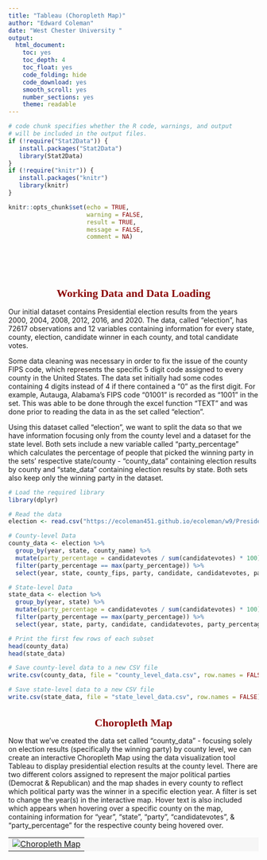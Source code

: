 ---
title: "Tableau (Choropleth Map)"
author: "Edward Coleman"
date: "West Chester University "
output:
  html_document: 
    toc: yes
    toc_depth: 4
    toc_float: yes
    code_folding: hide
    code_download: yes
    smooth_scroll: yes
    number_sections: yes
    theme: readable
---
<style type="text/css">

div#TOC li {
    list-style:none;
    background-image:none;
    background-repeat:none;
    background-position:0;
}
h1.title {
  font-size: 24px;
  color: DarkRed;
  text-align: center;
}
h4.author { /* Header 4 - and the author and data headers use this too  */
    font-size: 18px;
  font-family: "Times New Roman", Times, serif;
  color: DarkRed;
  text-align: center;
}
h4.date { /* Header 4 - and the author and data headers use this too  */
  font-size: 18px;
  font-family: "Times New Roman", Times, serif;
  color: DarkBlue;
  text-align: center;
}
h1 { /* Header 3 - and the author and data headers use this too  */
    font-size: 22px;
    font-family: "Times New Roman", Times, serif;
    color: darkred;
    text-align: center;
}
h2 { /* Header 3 - and the author and data headers use this too  */
    font-size: 18px;
    font-family: "Times New Roman", Times, serif;
    color: navy;
    text-align: left;
}

h3 { /* Header 3 - and the author and data headers use this too  */
    font-size: 15px;
    font-family: "Times New Roman", Times, serif;
    color: navy;
    text-align: left;
}

h4 { /* Header 4 - and the author and data headers use this too  */
    font-size: 18px;
    font-family: "Times New Roman", Times, serif;
    color: darkred;
    text-align: left;
}
img {
  border: 1px solid #555;
}
</style>

```{r setup, include=FALSE}
# code chunk specifies whether the R code, warnings, and output 
# will be included in the output files.
if (!require("Stat2Data")) {
   install.packages("Stat2Data")
   library(Stat2Data)
}
if (!require("knitr")) {
   install.packages("knitr")
   library(knitr)
}

knitr::opts_chunk$set(echo = TRUE,       
                      warning = FALSE,   
                      result = TRUE,   
                      message = FALSE,
                      comment = NA)
```

\

\

# Working Data and Data Loading
Our initial dataset contains Presidential election results from the years 2000, 2004, 2008, 2012, 2016, and 2020. The data, called "election", has 72617 observations and 12 variables containing information for every state, county, election, candidate winner in each county, and total candidate votes. 

Some data cleaning was necessary in order to fix the issue of the county FIPS code, which represents the specific 5 digit code assigned to every county in the United States. The data set initially had some codes containing 4 digits instead of 4 if there contained a "0" as the first digit. For example, Autauga, Alabama's FIPS code "01001" is recorded as "1001" in the set. This was able to be done through the excel function "TEXT" and was done prior to reading the data in as the set called "election".

Using this dataset called "election", we want to split the data so that we have information focusing only from the county level and a dataset for the state level. Both sets include a new variable called "party_percentage" which calculates the percentage of people that picked the winning party in the sets' respective state/county - "county_data" containing election results by county and "state_data" containing election results by state. Both sets also keep only the winning party in the dataset.
```{r}
# Load the required library
library(dplyr)

# Read the data
election <- read.csv("https://ecoleman451.github.io/ecoleman/w9/PresidentialElection2000To2020.csv")

# County-level Data
county_data <- election %>%
  group_by(year, state, county_name) %>%
  mutate(party_percentage = candidatevotes / sum(candidatevotes) * 100) %>%
  filter(party_percentage == max(party_percentage)) %>%
  select(year, state, county_fips, party, candidate, candidatevotes, party_percentage)

# State-level Data
state_data <- election %>%
  group_by(year, state) %>%
  mutate(party_percentage = candidatevotes / sum(candidatevotes) * 100) %>%
  filter(party_percentage == max(party_percentage)) %>%
  select(year, state, party, candidate, candidatevotes, party_percentage)

# Print the first few rows of each subset
head(county_data)
head(state_data)

# Save county-level data to a new CSV file
write.csv(county_data, file = "county_level_data.csv", row.names = FALSE)

# Save state-level data to a new CSV file
write.csv(state_data, file = "state_level_data.csv", row.names = FALSE)
```

# Choropleth Map
Now that we've created the data set called "county_data" - focusing solely on election results (specifically the winning party) by county level, we can create an interactive Choropleth Map using the data visualization tool Tableau to display presidential election results at the county level. There are two different colors assigned to represent the major political parties (Democrat & Republican) and the map shades in every county to reflect which political party was the winner in a specific election year. A filter is set to change the year(s) in the interactive map. Hover text is also included which appears when hovering over a specific county on the map, containing information for "year", "state", "party", "candidatevotes", & "party_percentage" for the respective county being hovered over.
\
<table border = 0 bordercolor="darkgreen" bgcolor='#f6f6f6'  width=100%  align = center>
<tr>
<td>
<div class='tableauPlaceholder' id='viz1712269294020' style='position: relative'><noscript><a href='#'><img alt='Choropleth Map ' src='https:&#47;&#47;public.tableau.com&#47;static&#47;images&#47;Ch&#47;Choropleth_Map_Final&#47;Sheet1&#47;1_rss.png' style='border: none' /></a></noscript><object class='tableauViz'  style='display:none;'><param name='host_url' value='https%3A%2F%2Fpublic.tableau.com%2F' /> <param name='embed_code_version' value='3' /> <param name='site_root' value='' /><param name='name' value='Choropleth_Map_Final&#47;Sheet1' /><param name='tabs' value='no' /><param name='toolbar' value='yes' /><param name='static_image' value='https:&#47;&#47;public.tableau.com&#47;static&#47;images&#47;Ch&#47;Choropleth_Map_Final&#47;Sheet1&#47;1.png' /> <param name='animate_transition' value='yes' /><param name='display_static_image' value='yes' /><param name='display_spinner' value='yes' /><param name='display_overlay' value='yes' /><param name='display_count' value='yes' /><param name='language' value='en-US' /><param name='filter' value='publish=yes' /></object></div>                
<script type='text/javascript'>                    var divElement = document.getElementById('viz1712269294020');                    var vizElement = divElement.getElementsByTagName('object')[0];                    vizElement.style.width='100%';vizElement.style.height=(divElement.offsetWidth*0.75)+'px';                    var scriptElement = document.createElement('script');                    scriptElement.src = 'https://public.tableau.com/javascripts/api/viz_v1.js';                    vizElement.parentNode.insertBefore(scriptElement, vizElement);                
</script>
</td>
</tr>
</table>            
\







